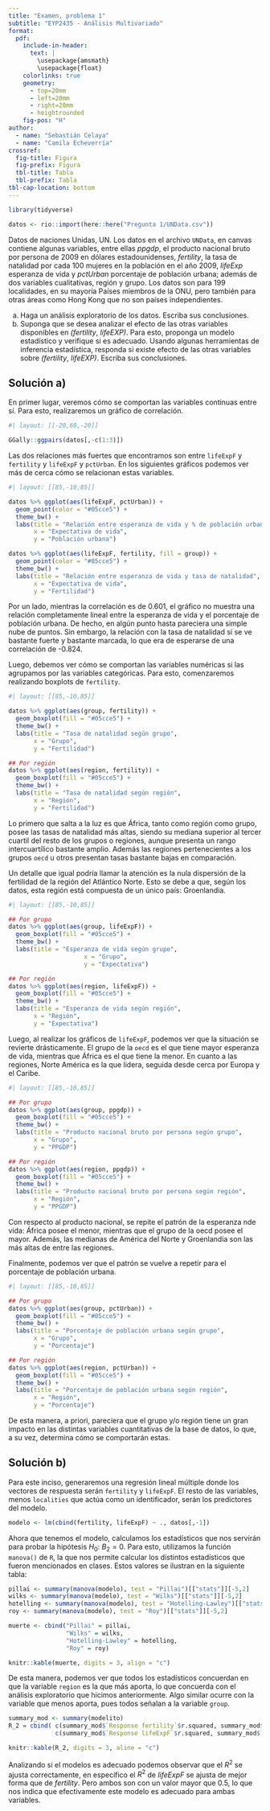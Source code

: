 ```yaml
---
title: "Examen, problema 1"
subtitle: "EYP2435 - Análisis Multivariado"
format: 
  pdf: 
    include-in-header: 
      text: |
        \usepackage{amsmath}
        \usepackage{float}
    colorlinks: true
    geometry:
      - top=20mm
      - left=20mm
      - right=20mm
      - heightrounded
    fig-pos: "H"
author: 
  - name: "Sebastián Celaya"
  - name: "Camila Echeverría"
crossref:
  fig-title: Figura
  fig-prefix: Figura
  tbl-title: Tabla
  tbl-prefix: Tabla
tbl-cap-location: bottom
---
```


```r
library(tidyverse)

datos <- rio::import(here::here("Pregunta 1/UNData.csv"))
```

Datos de naciones Unidas, UN. Los datos en el archivo `UNData`, en canvas contiene algunas variables, entre ellas *ppgdp*, el producto nacional bruto por persona de 2009 en dólares estadounidenses, *fertility*, la tasa de natalidad por cada 100 mujeres en la población en el año 2009, *lifeExp* esperanza de vida y *pctUrban* porcentaje de población urbana; además de dos variables cualitativas, región y grupo. Los datos son para 199 localidades, en su mayoría Países miembros de la ONU, pero también para otras áreas como Hong Kong que no son países independientes.

a)  Haga un análisis exploratorio de los datos. Escriba sus conclusiones.
b)  Suponga que se desea analizar el efecto de las otras variables disponibles en *(fertility*, *lifeEXP)*. Para esto, proponga un modelo estadístico y verifique si es adecuado. Usando algunas herramientas de inferencia estadística, responda si existe efecto de las otras variables sobre *(fertility*, *lifeEXP)*. Escriba sus conclusiones.

## Solución a)

En primer lugar, veremos cómo se comportan las variables continuas entre sí. Para esto, realizaremos un gráfico de correlación.

```r
#| layout: [[-20,60,-20]]

GGally::ggpairs(datos[,-c(1:3)])
```

Las dos relaciones más fuertes que encontramos son entre `lifeExpF` y `fertility` y `lifeExpF` y `pctUrban`. En los siguientes gráficos podemos ver más de cerca cómo se relacionan estas variables.

```r
#| layout: [[85,-10,85]]

datos %>% ggplot(aes(lifeExpF, pctUrban)) +
  geom_point(color = "#05cce5") + 
  theme_bw() +
  labs(title = "Relación entre esperanza de vida y % de población urbana",
       x = "Expectativa de vida",
       y = "Población urbana")

datos %>% ggplot(aes(lifeExpF, fertility, fill = group)) +
  geom_point(color = "#05cce5") + 
  theme_bw() +
  labs(title = "Relación entre esperanza de vida y tasa de natalidad",
       x = "Expectativa de vida",
       y = "Fertilidad")
```

Por un lado, mientras la correlación es de 0.601, el gráfico no muestra una relación completamente lineal entre la esperanza de vida y el porcentaje de población urbana. De hecho, en algún punto hasta pareciera una simple nube de puntos. Sin embargo, la relación con la tasa de natalidad sí se ve bastante fuerte y bastante marcada, lo que era de esperarse de una correlación de -0.824.

Luego, debemos ver cómo se comportan las variables numéricas si las agrupamos por las variables categóricas. Para esto, comenzaremos realizando boxplots de `fertility`.

```r
#| layout: [[85,-10,85]]

datos %>% ggplot(aes(group, fertility)) +
  geom_boxplot(fill = "#05cce5") +
  theme_bw() +
  labs(title = "Tasa de natalidad según grupo",
       x = "Grupo",
       y = "Fertilidad")

## Por región
datos %>% ggplot(aes(region, fertility)) +
  geom_boxplot(fill = "#05cce5") +
  theme_bw() +
  labs(title = "Tasa de natalidad según región",
       x = "Región",
       y = "Fertilidad")
```

Lo primero que salta a la luz es que África, tanto como región como grupo, posee las tasas de natalidad más altas, siendo su mediana superior al tercer cuartil del resto de los grupos o regiones, aunque presenta un rango intercuartílico bastante amplio. Además las regiones pertenecientes a los grupos `oecd` u otros presentan tasas bastante bajas en comparación.

Un detalle que igual podría llamar la atención es la nula dispersión de la fertilidad de la región del Atlántico Norte. Esto se debe a que, según los datos, esta región está compuesta de un único país: Groenlandia.

\newpage

```r
#| layout: [[85,-10,85]]

## Por grupo
datos %>% ggplot(aes(group, lifeExpF)) +
  geom_boxplot(fill = "#05cce5") +
  theme_bw() +
  labs(title = "Esperanza de vida según grupo",
                     x = "Grupo",
                     y = "Expectativa")

## Por región
datos %>% ggplot(aes(region, lifeExpF)) +
  geom_boxplot(fill = "#05cce5") +
  theme_bw() +
  labs(title = "Esperanza de vida según región",
       x = "Región",
       y = "Expectativa")
```

Luego, al realizar los gráficos de `lifeExpF`, podemos ver que la situación se revierte drásticamente. El grupo de la `oecd` es el que tiene mayor esperanza de vida, mientras que África es el que tiene la menor. En cuanto a las regiones, Norte América es la que lidera, seguida desde cerca por Europa y el Caribe.

```r
#| layout: [[85,-10,85]]

## Por grupo
datos %>% ggplot(aes(group, ppgdp)) +
  geom_boxplot(fill = "#05cce5") +
  theme_bw() +
  labs(title = "Producto nacional bruto por persona según grupo",
       x = "Grupo",
       y = "PPGDP")

## Por región
datos %>% ggplot(aes(region, ppgdp)) +
  geom_boxplot(fill = "#05cce5") +
  theme_bw() +
  labs(title = "Producto nacional bruto por persona según región",
       x = "Región",
       y = "PPGDP")
```

Con respecto al producto nacional, se repite el patrón de la esperanza nde vida: África posee el menor, mientras que el grupo de la oecd posee el mayor. Además, las medianas de América del Norte y Groenlandia son las más altas de entre las regiones.

Finalmente, podemos ver que el patrón se vuelve a repetir para el porcentaje de población urbana.

```r
#| layout: [[85,-10,85]]

## Por grupo
datos %>% ggplot(aes(group, pctUrban)) +
  geom_boxplot(fill = "#05cce5") +
  theme_bw() +
  labs(title = "Porcentaje de población urbana según grupo",
       x = "Grupo",
       y = "Porcentaje")

## Por región
datos %>% ggplot(aes(region, pctUrban)) +
  geom_boxplot(fill = "#05cce5") +
  theme_bw() +
  labs(title = "Porcentaje de población urbana según región",
       x = "Región",
       y = "Porcentaje")
```

De esta manera, a priori, pareciera que el grupo y/o región tiene un gran impacto en las distintas variables cuantitativas de la base de datos, lo que, a su vez, determina cómo se comportarán estas.

## Solución b)

Para este inciso, generaremos una regresión lineal múltiple donde los vectores de respuesta serán `fertility` y `lifeExpF`. El resto de las variables, menos `localities` que actúa como un identificador, serán los predictores del modelo.

```r
modelo <- lm(cbind(fertility, lifeExpF) ~ ., datos[,-1])
```

Ahora que tenemos el modelo, calculamos los estadísticos que nos servirán para probar la hipótesis $H_0$: $B_2=0$. Para esto, utilizamos la función `manova()` de `R`, la que nos permite calcular los distintos estadísticos que fueron mencionados en clases. Estos valores se ilustran en la siguiente tabla:

```r
pillai <- summary(manova(modelo), test = "Pillai")[["stats"]][-5,2]
wilks <- summary(manova(modelo), test = "Wilks")[["stats"]][-5,2]
hotelling <- summary(manova(modelo), test = "Hotelling-Lawley")[["stats"]][-5,2]
roy <- summary(manova(modelo), test = "Roy")[["stats"]][-5,2]
```

```r
muerte <- cbind("Pillai" = pillai,
                "Wilks" = wilks,
                "Hotelling-Lawley" = hotelling,
                "Roy" = roy)

knitr::kable(muerte, digits = 3, align = "c")
```

De esta manera, podemos ver que todos los estadísticos concuerdan en que la variable `region` es la que más aporta, lo que concuerda con el análisis exploratorio que hicimos anteriormente. Algo similar ocurre con la variable que menos aporta, pues todos señalan a la variable `group`. 

```r
summary_mod <- summary(modelito)
R_2 = cbind( c(summary_mod$`Response fertility`$r.squared, summary_mod$`Response fertility`$adj.r.squared), 
             c(summary_mod$`Response lifeExpF`$r.squared, summary_mod$`Response lifeExpF`$adj.r.squared))

knitr::kable(R_2, digits = 3, aline = "c")
```

Analizando si el modelos es adecuado podemos observar que el $R^2$ se ajusta correctamente, en específico el $R^2$ de *lifeExpF* se ajusta de mejor forma que de *fertility*. Pero ambos son con un valor mayor que 0.5, lo que nos indica que efectivamente este modelo es adecuado para ambas variables.
